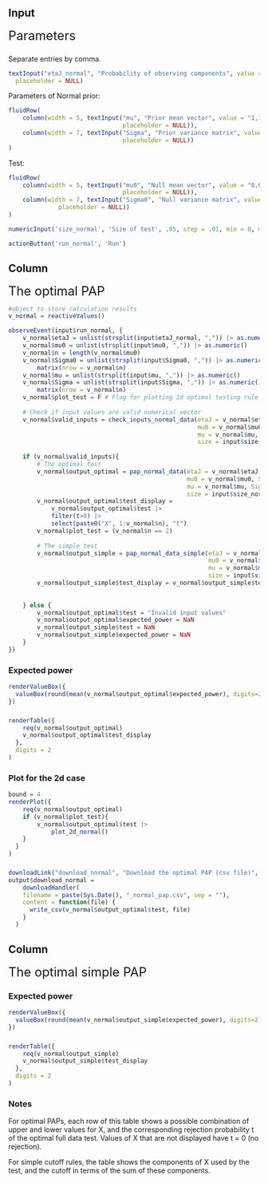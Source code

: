 Input {data-width=300}
-------------------------------------

<font style="font-size: 25px">Parameters</font> 

###

Separate entries by comma.
```r
textInput("etaJ_normal", "Probability of observing components", value = "0.9,0.5", width = NULL,
  placeholder = NULL)
```


Parameters of Normal prior:
```r
fluidRow(
    column(width = 5, textInput("mu", "Prior mean vector", value = "1,1", width = NULL,
                                placeholder = NULL)),
    column(width = 7, textInput("Sigma", "Prior variance matrix", value = "2,1,1,2", width = NULL,
                                placeholder = NULL))
)
```

Test:
```r
fluidRow(
    column(width = 5, textInput("mu0", "Null mean vector", value = "0,0", width = NULL,
                                placeholder = NULL)),
    column(width = 7, textInput("Sigma0", "Null variance matrix", value = "1,0,0,1", width = NULL,
              placeholder = NULL))
)

numericInput('size_normal', 'Size of test', .05, step = .01, min = 0, max = 1)
```


```r
actionButton('run_normal', 'Run')
```



Column {data-width=350}
-------------------------------------

<font style="font-size: 25px">The optimal PAP</font> 

```r
#object to store calculation results
v_normal = reactiveValues()

observeEvent(input$run_normal, {
    v_normal$etaJ = unlist(strsplit(input$etaJ_normal, ",")) |> as.numeric()
    v_normal$mu0 = unlist(strsplit(input$mu0, ",")) |> as.numeric()
    v_normal$n = length(v_normal$mu0)
    v_normal$Sigma0 = unlist(strsplit(input$Sigma0, ",")) |> as.numeric() |> 
        matrix(nrow = v_normal$n)
    v_normal$mu = unlist(strsplit(input$mu, ",")) |> as.numeric()
    v_normal$Sigma = unlist(strsplit(input$Sigma, ",")) |> as.numeric() |> 
        matrix(nrow = v_normal$n)
    v_normal$plot_test = F # Flag for plotting 2d optimal testing rule
    
    # Check if input values are valid numerical vector
    v_normal$valid_inputs = check_inputs_normal_data(etaJ = v_normal$etaJ, 
                                                     mu0 = v_normal$mu0, Sigma0 = v_normal$Sigma0,
                                                     mu = v_normal$mu, Sigma = v_normal$Sigma,
                                                     size = input$size_normal)
    
    if (v_normal$valid_inputs){  
        # The optimal test
        v_normal$output_optimal = pap_normal_data(etaJ = v_normal$etaJ, 
                                                  mu0 = v_normal$mu0, Sigma0 = v_normal$Sigma0,
                                                  mu = v_normal$mu, Sigma = v_normal$Sigma,
                                                  size = input$size_normal)
        v_normal$output_optimal$test_display = 
            v_normal$output_optimal$test |>
            filter(t>0) |> 
            select(paste0("X", 1:v_normal$n), "t")
        v_normal$plot_test = (v_normal$n == 2) 
        
        # The simple test
        v_normal$output_simple = pap_normal_data_simple(etaJ = v_normal$etaJ, 
                                                        mu0 = v_normal$mu0, Sigma0 = v_normal$Sigma0,
                                                        mu = v_normal$mu, Sigma = v_normal$Sigma,
                                                        size = input$size_normal)
        v_normal$output_simple$test_display = v_normal$output_simple$test
        
        
    } else {
        v_normal$output_optimal$test = "Invalid input values"
        v_normal$output_optimal$expected_power = NaN
        v_normal$output_simple$test = NaN
        v_normal$output_simple$expected_power = NaN
    }
})
```

### Expected power {data-height=75}

```r
renderValueBox({
  valueBox(round(mean(v_normal$output_optimal$expected_power), digits=2))
})
```

### {data-height=400}
```r
renderTable({
    req(v_normal$output_optimal)
    v_normal$output_optimal$test_display
  },
  digits = 2
)
```

### Plot for the 2d case
```r
bound = 4
renderPlot({
    req(v_normal$output_optimal)
    if (v_normal$plot_test){ 
        v_normal$output_optimal$test |> 
            plot_2d_normal()
    }
  }
)

```


### {data-height=75}

```r
downloadLink("download_normal", "Download the optimal PAP (csv file)", style = "font-size: 20px;")
output$download_normal = 
    downloadHandler(
    filename = paste(Sys.Date(), "_normal_pap.csv", sep = ""),
    content = function(file) {
      write_csv(v_normal$output_optimal$test, file)
    }
  )
```

Column {data-width=350}
-------------------------------------

<font style="font-size: 25px">The optimal simple PAP</font> 

### Expected power {data-height=75}

```r
renderValueBox({
  valueBox(round(mean(v_normal$output_simple$expected_power), digits=2))
})
```

### {data-height=400}
```r
renderTable({
    req(v_normal$output_simple)
    v_normal$output_simple$test_display
  },
  digits = 2
)
```


### Notes

For optimal PAPs, each row of this table shows a possible combination of upper and lower values for X, and the corresponding rejection probability t of the optimal full data test.
Values of X that are not displayed have t = 0 (no rejection).

For simple cutoff rules, the table shows the components of X used by the test, and the cutoff in terms of the sum of these components.



